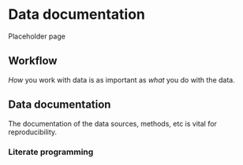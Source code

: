 # Data documentation {#documentation}


Placeholder page

## Workflow

_How_ you work with data is as important as _what_ you do with the data.


## Data documentation

The documentation of the data sources, methods, etc is vital for reproducibility\index{reproducibility}.

### Literate programming


